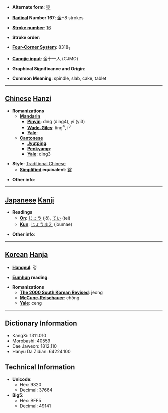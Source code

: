 * '''Alternate form''': [[锭]]

* '''[[Wiktionary:Chinese radical index| Radical]] Number 167''': [[Wiktionary:Chinese radical index 金|金]]+8 strokes

* '''[[Wiktionary:Chinese total strokes index|Stroke number]]''': [[Wiktionary:Chinese total strokes index 16|16]]

* '''Stroke order''': 

* '''[[Wiktionary:Chinese four corner index|Four-Corner System]]''': 8318<sub>1</sub>

* '''[[Wiktionary:Chinese Cangjie index|Cangjie input]]''': 金十一人 (CJMO)

* '''Graphical Significance and Origin''': 

* '''Common Meaning''': spindle, slab, cake, tablet

----

== [[Chinese]] [[Hanzi]] ==

* '''Romanizations'''
** '''[[Mandarin]]'''
*** '''[[Pinyin]]''': dìng (ding4), yǐ (yi3)
*** '''[[Wade-Giles]]''': ting<sup>4</sup>, i<sup>3</sup>
*** '''[[Yale]]''': 
** '''[[Cantonese]]'''
*** '''[[Jyutping]]''':
*** '''[[Penkyamp]]''': 
*** '''[[Yale]]''': ding3

* '''Style''': [[Traditional Chinese]] 
** '''[[Simplified Chinese|Simplified]] equivalent''': [[锭]]

* '''Other info''': 

----

== [[Japanese]] [[Kanji]] ==

* '''Readings'''
** '''[[On]]''': [[じょう]] (jō), [[てい]] (tei)
** '''[[Kun]]''': [[じょうまえ]] (joumae)

* '''Other info''':  

----

== [[Korean]] [[Hanja]] ==

* '''[[Hangeul]]''': 정

* '''[[Eumhun]] reading''': 

* '''Romanizations'''
** '''[[The 2000 South Korean Revised Romanization|The 2000 South Korean Revised]]''': jeong
** '''[[McCune-Reischauer]]''': chŏng
** '''[[Yale]]''': ceng

----

== Dictionary Information ==

* KangXi: 1311.010
* Morobashi: 40559
* Dae Jaweon: 1812.110
* Hanyu Da Zidian: 64224.100

== Technical Information ==

* '''Unicode''':
** Hex: 9320
** Decimal: 37664
* '''Big5''':
** Hex: BFF5
** Decimal: 49141